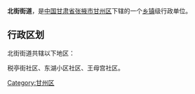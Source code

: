 {{中国乡级行政区
| 行政区全称 = 北街街道
| 景观照片文件名 =
| 景观照片描述 =
| 汉语拼音 =
| 通用拼音 =
| 注音符號 =
| 其它标音类型1 =
| 其它标音1 =
| 其它标音类型2 =
| 其它标音2 =
| 其它语言类型1 =
| 其它语言地名1 =
| 其它语言类型2 =
| 其它语言地名2 =
| 上级行政区 = [[甘肃省|甘肃省]][[张掖市|张掖市]][[甘州区|甘州区]]
| 行政区类别 = [[街道|街道]]
| 行政区划代码 =
| 地理坐标 =
| 总面积 =
| 户籍人口 =
| 户籍人口年份 =
| 常住人口 =
| 常住人口年份 =
| 人口密度 =
| 行政区划 =
| 官方网站 =
| 政府驻地 =
| 邮政编码 =
| 毗邻行政区 =
| 位置图文件名 =
| 位置图描述 =
}}
'''北街街道'''，是[[中华人民共和国|中国]][[甘肃省|甘肃省]][[张掖市|张掖市]][[甘州区|甘州区]]下辖的一个[[乡镇|乡镇]]级行政单位。

== 行政区划 ==
北街街道共辖以下地区：

税亭街社区、东湖小区社区、王母宫社区。

{{甘肃小作品}}
{{甘州区行政区划}}

[[Category:甘州区|Category:甘州区]]